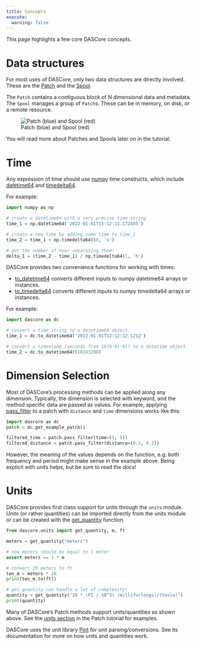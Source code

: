 ```yaml
---
title: Concepts
execute:
  warning: false
---
```

This page highlights a few core DASCore concepts.

# Data structures

For most uses of DASCore, only two data structures are directly involved.
These are the [Patch](patch.qmd) and the [Spool](spool.qmd).

The `Patch` contains a contiguous block of N dimensional data and metadata.
The `Spool` manages a group of `Patch`s. These can be in memory, on
disk, or a remote resource.

![Patch (blue) and Spool (red)](../_static/patch_n_spool.png){#fig-patch_n_spool}

You will read more about Patches and Spools later on in the tutorial.

# Time

Any expression of time should use [numpy](https://numpy.org/doc/stable/reference/arrays.datetime.html) time constructs, which include [datetime64](https://numpy.org/doc/stable/reference/arrays.scalars.html#numpy.datetime64) and [timedelta64](https://numpy.org/doc/stable/reference/arrays.scalars.html#numpy.timedelta64).

For example:

```python
import numpy as np

# create a datetime64 with a very precise time string
time_1 = np.datetime64('2022-01-01T15:12:11.172455')

# create a new time by adding some time to time_1
time_2 = time_1 + np.timedelta64(60, 's')

# get the number of hour separating them:
delta_1 = (time_2 - time_1) / np.timedelta64(1, 'h')
```

DASCore provides two convenience functions for working with times:

- [to_datetime64](`dascore.utils.time.to_datetime64`) converts different inputs to numpy datetime64 arrays or instances.
- [to_timedelta64](`dascore.utils.time.to_datetime64`) converts different inputs to numpy timedelta64 arrays or instances.

For example:

```python
import dascore as dc

# convert a time string to a datetime64 object.
time_1 = dc.to_datetime64('2022-01-01T12:12:12.1212')

# convert a timestamp (seconds from 1970-01-01) to a datetime object
time_2 = dc.to_datetime64(610243200)
```


# Dimension Selection

Most of DASCore's processing methods can be applied along any dimension. Typically, the dimension is selected with keyword, and the method specific data are passed as values. For example, applying [pass_filter](`dascore.proc.filter.pass_filter`) to a patch with `distance` and `time` dimensions works like this:

```python
import dascore as dc
patch = dc.get_example_patch()

filtered_time = patch.pass_filter(time=(1, 5))
filtered_distance = patch.pass_filter(distance=(0.1, 0.2))
```

However, the meaning of the values depends on the function, e.g. both frequency and period might make sense in the example above. Being explicit with units helps, but be sure to read the docs!

# Units

DASCore provides first class support for units through the `units` module. Units (or rather quantities) can be imported directly from the units module or can be created with the [get_quantity](`dascore.units.get_quantity`) function.

```python
from dascore.units import get_quantity, m, ft

meters = get_quantity("meters")

# now meters should be equal to 1 meter
assert meters == 1 * m

# convert 10 meters to ft
ten_m = meters * 10
print(ten_m.to(ft))

# get_quantity can handle a lot of complexity!
quantity = get_quantity("10 * (PI / 10^3) (millifurlongs)/(tesla)")
print(quantity)
```

Many of DASCore's Patch methods support units/quantities as shown above. See the [units section](patch.qmd#units) in the Patch tutorial for examples.

:::{.callout-note}
DASCore uses the unit library [Pint](https://github.com/hgrecco/pint) for unit parsing/conversions. See its documentation for more on how units and quantities work.
:::

